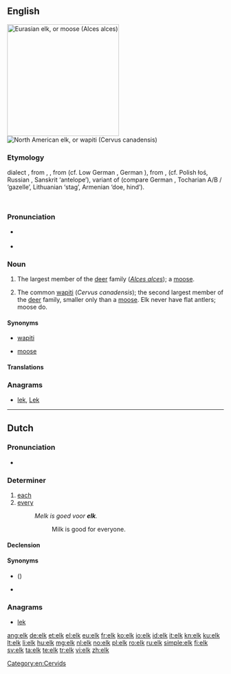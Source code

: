 {{also|Elk}}
==English==
{{wikipedia|lang=en}}
[[Image:Moose superior.jpg|260px|thumb|Eurasian elk, or moose (''Alces alces'')]]
[[Image:Cervus canadensis2006.jpg|thumb|North American elk, or wapiti (''Cervus canadensis'')]]

===Etymology===
{{etyl|enm|en}} dialect {{term|elk|lang=enm}}, from {{etyl|ang|en}} {{term|eolc|lang=ang}}, {{term|eolh|lang=ang}}, from {{etyl|gem-pro|en}} {{recons|elhaz|lang=gem-pro}} (cf. Low German {{term|Elk|lang=nds}}, German {{term|Elch|lang=de}}), from {{etyl|ine-pro|en}} {{recons|h₁élḱis|lang=ine-pro}}, {{recons|h₁ólḱis|lang=ine-pro}} (cf. Polish łoś, Russian {{term|лось|tr=losʹ}}, Sanskrit {{term||ṛśyas}} {{rfscript|Deva}} ‘antelope’), variant of {{proto|ine-pro|title=|h₁elh₁én}} (compare German {{term|Elen|lang=de}}, Tocharian A/B {{term|yäl|lang=xto}}/{{term|ylem|lang=txb}} ‘gazelle’, Lithuanian {{term|elnis|élnis|lang=lt}} ‘stag’, Armenian {{term|եղնիկ|tr=eɫnik|lang=hy}} ‘doe, hind’).
    {{rfscript|Deva}} <!-- see above, ṛśyas -->

===Pronunciation===
* {{IPA|/ɛlk/}} {{X-SAMPA|/Elk/}}
* {{audio|en-us-elk.ogg|Audio (US)}}

===Noun===
{{en-noun|pl= '''elk''' ''or archaic,'' '''[[elks]]'''}}

# {{British}} The largest member of the [[deer]] family (''[[Alces alces]]''); a [[moose]].
# {{North America}} The common [[wapiti]] (''Cervus canadensis''); the second largest member of the [[deer]] family, smaller only than a [[moose]]. Elk never have flat antlers; moose do.

====Synonyms====
* {{sense|Cervus candensis}} [[wapiti]]
* {{sense|Alces alces}} [[moose]]

====Translations====
{{trans-see|wapiti - ''Cervus canadensis|wapiti}}

{{trans-see|moose}}

===Anagrams===
* [[lek#English|lek]], [[Lek#English|Lek]]

[[Category:en:Cervids]]

----

==Dutch==

===Pronunciation===
* {{rhymes|ɛlk|lang=nl}}

===Determiner===
{{head|nl|determiner|cat2=indefinite determiners}}

# [[each]]
# [[every]]
#: ''Melk is goed voor '''elk'''.''
#:: Milk is good for everyone.

====Declension====
{{nl-decl-adj-nc|2=-}}

====Synonyms====
* {{l|nl|al}} ({{l|nl|alle}})
* {{l|nl|ieder}}

===Anagrams===
* [[lek#Dutch|lek]]

[[ang:elk]]
[[de:elk]]
[[et:elk]]
[[el:elk]]
[[eu:elk]]
[[fr:elk]]
[[ko:elk]]
[[io:elk]]
[[id:elk]]
[[it:elk]]
[[kn:elk]]
[[ku:elk]]
[[lt:elk]]
[[li:elk]]
[[hu:elk]]
[[mg:elk]]
[[nl:elk]]
[[no:elk]]
[[pl:elk]]
[[ro:elk]]
[[ru:elk]]
[[simple:elk]]
[[fi:elk]]
[[sv:elk]]
[[ta:elk]]
[[te:elk]]
[[tr:elk]]
[[vi:elk]]
[[zh:elk]]